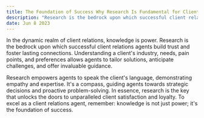 ```yaml
---
title: The Foundation of Success Why Research Is Fundamental for Client Relations Agents
description: "Research is the bedrock upon which successful client relations agents build trust and foster lasting connections."
date: Jun 8 2023
---
```



In the dynamic realm of client relations, knowledge is power. Research is the bedrock upon which successful client relations agents build trust and foster lasting connections. Understanding a client's industry, needs, pain points, and preferences allows agents to tailor solutions, anticipate challenges, and offer invaluable guidance. 

Research empowers agents to speak the client's language, demonstrating empathy and expertise. It's a compass, guiding agents towards strategic decisions and proactive problem-solving. In essence, research is the key that unlocks the doors to unparalleled client satisfaction and loyalty. To excel as a client relations agent, remember: knowledge is not just power; it's the foundation of success.